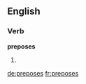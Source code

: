 ==English==

===Verb===
'''preposes'''

# {{third-person singular of|[[prepose]]}}

[[de:preposes]]
[[fr:preposes]]